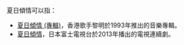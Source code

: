 夏日傾情可以指：
*[[夏日傾情_(專輯)|夏日傾情 (專輯)]]，香港歌手黎明於1993年推出的音樂專輯。
*[[夏日傾情|夏日傾情]]，日本富士電視台於2013年播出的電視連續劇。

{{disambig|Cat=四字作品消歧義}}